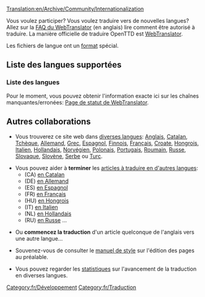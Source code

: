 [[Translation:en/Archive/Community/Internationalization]]


Vous voulez participer? Vous voulez traduire vers de nouvelles langues? Allez sur la [http://translator.openttd.org/en/faq FAQ du WebTranslator] (en anglais) lire comment être autorisé à traduire. La manière officielle de traduire OpenTTD est [[fr/Archive/Development/WebTranslator3|WebTranslator]].

Les fichiers de langue ont un [[fr/Archive/Source/Format des fichiers de langue|format]] spécial.

=='''Liste des langues supportées'''==

==='''Liste des langues'''===
Pour le moment, vous pouvez obtenir l'information exacte ici sur les chaînes manquantes/erronées:
[http://translator.openttd.org/status Page de statut de WebTranslator].

=='''Autres collaborations'''==
*Vous trouverez ce site web dans [[:Category:en/Articles in other languages|diverses langues]]: [[en/Main/Main Page|Anglais]], [[ca/Main/Pàgina principal|Catalan]], [[cs/Main/Hlavní strana|Tchèque]], [[de/Main/Startseite|Allemand]], [[el/Main/Κύρια πύλη|Grec]], [[es/Main/Página principal|Espagnol]], [[fi/Main/Etusivu|Finnois]], [[fr/Main/Accueil|Français]], [[hr/Main/Glavna stranica|Croate]], [[hu/Main/Kezdőlap|Hongrois]], [[it/Main/Pagina principale|Italien]], [[nl/Main/Hoofdpagina|Hollandais]], [[no/Main/Forside|Norvégien]], [[pl/Main/Strona główna|Polonais]], [[pt/Main/Página principal|Portugais]], [[ro/Main/Pagina principală|Roumain]], [[ru/Main/Главная страница|Russe]], [[sk/Main/Hlavná stránka|Slovaque]], [[sl/Main/Glavna stran|Slovène]], [[sr/Main/Glavna strana|Serbe]] ou [[tr/Main/Ana sayfa|Turc]].

*Vous pouvez aider à '''terminer''' les [[en/articles are being translated into other languages|articles à traduire en d'autres langues]]:
**(CA) [[:Category:ca/Articles traduint-se al català|en Catalan]]
**(DE) [[:Category:de/Artikel, welche in die deutsche Sprache übersetzt werden|en Allemand]]
**(ES) [[:Category:es/Artículos que se están traduciendo al español|en Espagnol]]
**(FR) [[:Category:fr/À traduire en français|en Français]]
**(HU) [[:Category:hu/Fordításban|en Hongrois]]
**(IT) [[:Category:it/Articoli in fase di traduzione|en Italien]]
**(NL) [[:Category:nl/Artikelen die worden vertaald|en Hollandais]]
**(RU) [[:Category:ru/Статьи, которые в настоящее время переводятся на русский язык|en Russe]] ...

*Ou '''commencez la traduction''' d'un article quelconque de l'anglais vers une autre langue...

*Souvenez-vous de consulter le [[fr/Main/Manuel de Style#Pages n'étant pas en anglais|manuel de style]] sur l'édition des pages au préalable.

*Vous pouvez regarder les [[:Category:en/Other languages|statistiques]] sur l'avancement de la traduction en diverses langues.

[[Category:fr/Développement]][[Category:fr/Traduction]]